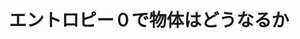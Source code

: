 ﻿---
title: "エントロピー０で物体はどうなるか"
category: "理学院"
vol: 20
interviewee: "西田 信彦 "
url: ""
tags: ["物質","素粒子","物理","実験","粒子"]
pdf: "20-1.pdf"
career: ""
pdfurl: "20-1/20-1.pdf"
preface: "物理には大きくわけて物性系と素粒子系の２つの分野があります。大まかにいうと、物性系はアボガドロ数個の多数の粒子からなる系を、素粒子系は物質を構成する粒子（素粒子）を研究します。そして、それぞれが実験系と理論系にわかれています。東工大の物理理学院科には物性実験のがたくさんあります。物性実験系の研究とはどのようなものでしょうか。今回は、極低温での物性を研究している西田を紹介します。"
---

